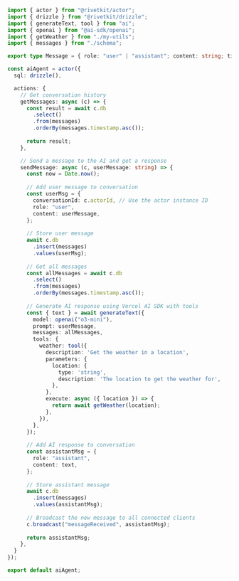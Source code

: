```typescript
import { actor } from "@rivetkit/actor";
import { drizzle } from "@rivetkit/drizzle";
import { generateText, tool } from "ai";
import { openai } from "@ai-sdk/openai";
import { getWeather } from "./my-utils";
import { messages } from "./schema";

export type Message = { role: "user" | "assistant"; content: string; timestamp: number; }

const aiAgent = actor({
  sql: drizzle(),

  actions: {
    // Get conversation history
    getMessages: async (c) => {
      const result = await c.db
        .select()
        .from(messages)
        .orderBy(messages.timestamp.asc());
      
      return result;
    },

    // Send a message to the AI and get a response
    sendMessage: async (c, userMessage: string) => {
      const now = Date.now();
      
      // Add user message to conversation
      const userMsg = {
        conversationId: c.actorId, // Use the actor instance ID
        role: "user",
        content: userMessage,
      };
      
      // Store user message
      await c.db
        .insert(messages)
        .values(userMsg);
      
      // Get all messages
      const allMessages = await c.db
        .select()
        .from(messages)
        .orderBy(messages.timestamp.asc());
      
      // Generate AI response using Vercel AI SDK with tools
      const { text } = await generateText({
        model: openai("o3-mini"),
        prompt: userMessage,
        messages: allMessages,
        tools: {
          weather: tool({
            description: 'Get the weather in a location',
            parameters: {
              location: {
                type: 'string',
                description: 'The location to get the weather for',
              },
            },
            execute: async ({ location }) => {
              return await getWeather(location);
            },
          }),
        },
      });
      
      // Add AI response to conversation
      const assistantMsg = {
        role: "assistant",
        content: text,
      };
      
      // Store assistant message
      await c.db
        .insert(messages)
        .values(assistantMsg);
      
      // Broadcast the new message to all connected clients
      c.broadcast("messageReceived", assistantMsg);
      
      return assistantMsg;
    },
  }
});

export default aiAgent;
```
